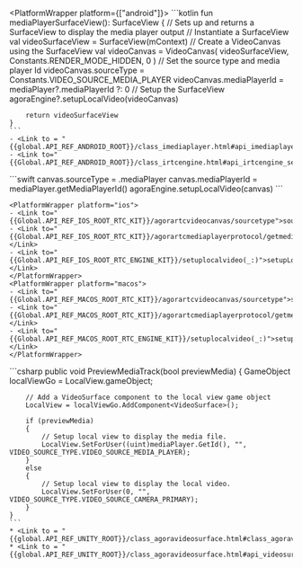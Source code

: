 <PlatformWrapper platform={["android"]}>
    ```kotlin
    fun mediaPlayerSurfaceView(): SurfaceView {
        // Sets up and returns a SurfaceView to display the media player output
        // Instantiate a SurfaceView
        val videoSurfaceView = SurfaceView(mContext)
        // Create a VideoCanvas using the SurfaceView
        val videoCanvas =  VideoCanvas(
            videoSurfaceView,
            Constants.RENDER_MODE_HIDDEN,
            0
        )
        // Set the source type and media player Id
        videoCanvas.sourceType = Constants.VIDEO_SOURCE_MEDIA_PLAYER
        videoCanvas.mediaPlayerId = mediaPlayer?.mediaPlayerId ?: 0
        // Setup the SurfaceView
        agoraEngine?.setupLocalVideo(videoCanvas)

        return videoSurfaceView
    }    
    ```
    - <Link to = "{{global.API_REF_ANDROID_ROOT}}/class_imediaplayer.html#api_imediaplayer_getmediaplayerid">getMediaPlayerId</Link>
    - <Link to="{{Global.API_REF_ANDROID_ROOT}}/class_irtcengine.html#api_irtcengine_setuplocalvideo">setupLocalVideo</Link>
</PlatformWrapper>
<PlatformWrapper platform={["ios"]}>
    ```swift
    canvas.sourceType = .mediaPlayer
    canvas.mediaPlayerId = mediaPlayer.getMediaPlayerId()
    agoraEngine.setupLocalVideo(canvas)
    ```

    <PlatformWrapper platform="ios">
    - <Link to="{{Global.API_REF_IOS_ROOT_RTC_KIT}}/agorartcvideocanvas/sourcetype">sourceType</Link>
    - <Link to="{{Global.API_REF_IOS_ROOT_RTC_KIT}}/agorartcmediaplayerprotocol/getmediaplayerid()">getMediaPlayerId()</Link>
    - <Link to="{{Global.API_REF_IOS_ROOT_RTC_ENGINE_KIT}}/setuplocalvideo(_:)">setupLocalVideo(_:)</Link>    
    </PlatformWrapper>
    <PlatformWrapper platform="macos">
    - <Link to="{{Global.API_REF_MACOS_ROOT_RTC_KIT}}/agorartcvideocanvas/sourcetype">sourceType</Link>
    - <Link to="{{Global.API_REF_MACOS_ROOT_RTC_KIT}}/agorartcmediaplayerprotocol/getmediaplayerid()">getMediaPlayerId()</Link>
    - <Link to="{{Global.API_REF_MACOS_ROOT_RTC_ENGINE_KIT}}/setuplocalvideo(_:)">setupLocalVideo(_:)</Link>
    </PlatformWrapper>

</PlatformWrapper>
<PlatformWrapper platform="unity">
    ```csharp
    public void PreviewMediaTrack(bool previewMedia)
    {
        GameObject localViewGo = LocalView.gameObject;

        // Add a VideoSurface component to the local view game object
        LocalView = localViewGo.AddComponent<VideoSurface>();

        if (previewMedia)
        {
            // Setup local view to display the media file.
            LocalView.SetForUser((uint)mediaPlayer.GetId(), "", VIDEO_SOURCE_TYPE.VIDEO_SOURCE_MEDIA_PLAYER);
        }
        else
        {
            // Setup local view to display the local video.
            LocalView.SetForUser(0, "", VIDEO_SOURCE_TYPE.VIDEO_SOURCE_CAMERA_PRIMARY);
        }
    }
    ```
    * <Link to = "{{global.API_REF_UNITY_ROOT}}/class_agoravideosurface.html#class_agoravideosurface">VideoSurface</Link>
    * <Link to = "{{global.API_REF_UNITY_ROOT}}/class_agoravideosurface.html#api_videosurface_setforuser">SetForUser</Link>

</PlatformWrapper>